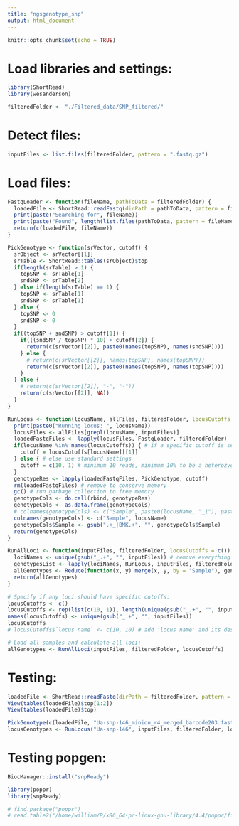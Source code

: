 ```yaml
---
title: "ngsgenotype_snp"
output: html_document
---
```


```r
knitr::opts_chunk$set(echo = TRUE)
```

# Load libraries and settings:
```r
library(ShortRead)
library(wesanderson)

filteredFolder <- "./Filtered_data/SNP_filtered/"
```

# Detect files:
```r
inputFiles <- list.files(filteredFolder, pattern = ".fastq.gz")
```

# Load files:
```r
FastqLoader <- function(fileName, pathToData = filteredFolder) {
  loadedFile <- ShortRead::readFastq(dirPath = pathToData, pattern = fileName)
  print(paste("Searching for", fileName))
  print(paste("Found", length(list.files(pathToData, pattern = fileName)), "files."))
  return(c(loadedFile, fileName))
}

PickGenotype <- function(srVector, cutoff) {
  srObject <- srVector[[1]]
  srTable <- ShortRead::tables(srObject)$top
  if(length(srTable) > 1) {
    topSNP <- srTable[1]
    sndSNP <- srTable[2]
  } else if(length(srTable) == 1) {
    topSNP <- srTable[1]
    sndSNP <- srTable[1]
  } else {
    topSNP <- 0
    sndSNP <- 0
  }
  if((topSNP + sndSNP) > cutoff[1]) {
    if(((sndSNP / topSNP) * 10) > cutoff[2]) {
      return(c(srVector[[2]], paste0(names(topSNP), names(sndSNP))))
    } else {
      # return(c(srVector[[2]], names(topSNP), names(topSNP)))
      return(c(srVector[[2]], paste0(names(topSNP), names(topSNP))))
    }
  } else {
    # return(c(srVector[[2]], "-", "-"))
    return(c(srVector[[2]], NA))
  }
}

RunLocus <- function(locusName, allFiles, filteredFolder, locusCutoffs = c()) {
  print(paste0("Running locus: ", locusName))
  locusFiles <- allFiles[grepl(locusName, inputFiles)]
  loadedFastqFiles <- lapply(locusFiles, FastqLoader, filteredFolder)
  if(locusName %in% names(locusCutoffs)) { # if a specific cutoff is set for this locus
    cutoff = locusCutoffs[locusName][[1]]
  } else { # else use standard settings
    cutoff = c(10, 1) # minimum 10 reads, minimum 10% to be a heterozygote
  }
  genotypeRes <- lapply(loadedFastqFiles, PickGenotype, cutoff)
  rm(loadedFastqFiles) # remove to conserve memory
  gc() # run garbage collection to free memory
  genotypeCols <- do.call(rbind, genotypeRes)
  genotypeCols <- as.data.frame(genotypeCols)
  # colnames(genotypeCols) <- c("Sample", paste0(locusName, "_1"), paste0(locusName, "_2"))
  colnames(genotypeCols) <- c("Sample", locusName)
  genotypeCols$Sample <- gsub(".+_|BMK.+", "", genotypeCols$Sample)
  return(genotypeCols)
}

RunAllLoci <- function(inputFiles, filteredFolder, locusCutoffs = c()) {
  lociNames <- unique(gsub("_.+", "", inputFiles)) # remove everything after and including the first underscore
  genotypesList <- lapply(lociNames, RunLocus, inputFiles, filteredFolder, locusCutoffs)
  allGenotypes <- Reduce(function(x, y) merge(x, y, by = "Sample"), genotypesList)
  return(allGenotypes)
}

# Specify if any loci should have specific cutoffs:
locusCutoffs <- c()
locusCutoffs <- rep(list(c(10, 1)), length(unique(gsub("_.+", "", inputFiles))))
names(locusCutoffs) <- unique(gsub("_.+", "", inputFiles))
locusCutoffs
# locusCutoffs$`locus name` <- c(10, 10) # add 'locus name' and its designated cutoffs

# Load all samples and calculate all loci:
allGenotypes <- RunAllLoci(inputFiles, filteredFolder, locusCutoffs)
```

# Testing:
```r
loadedFile <- ShortRead::readFastq(dirPath = filteredFolder, pattern = "Ua-snp-146_minion_r4_merged_barcode203.fastq.gz")
View(tables(loadedFile)$top[1:2])
View(tables(loadedFile)$top)

PickGenotype(c(loadedFile, "Ua-snp-146_minion_r4_merged_barcode203.fastq.gz"), c(100, 10))
locusGenotypes <- RunLocus("Ua-snp-146", inputFiles, filteredFolder, locusCutoffs)
```

# Testing popgen:
```r
BiocManager::install("snpReady")

library(poppr)
library(snpReady)

# find.package("poppr")
# read.table2("/home/william/R/x86_64-pc-linux-gnu-library/4.4/poppr/files/rootrot.csv")


```

